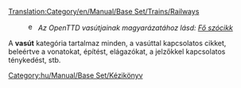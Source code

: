 [[Translation:Category/en/Manual/Base Set/Trains/Railways]]


:[[File:en/Manual/Base Set/Trains/Searchtool.png|16px]] ''Az OpenTTD vasútjainak magyarázatához lásd: [[hu/Manual/Vasútépítés|Fő szócikk]]''

A '''vasút''' kategória tartalmaz minden, a vasúttal kapcsolatos cikket, beleértve a vonatokat, építést, elágazókat, a jelzőkkel kapcsolatos ténykedést, stb.

[[Category:hu/Manual/Base Set/Kézikönyv]]